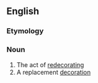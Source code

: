 ==English==

===Etymology===
{{prefix|en|re|decoration}}

===Noun===
{{en-noun|~}}

# The act of [[redecorate|redecorating]]
# A replacement [[decoration]]